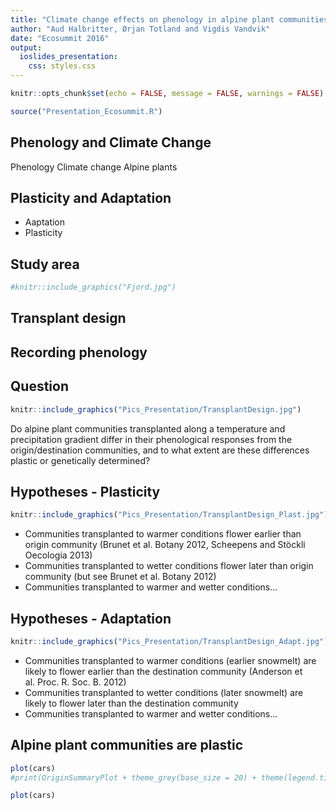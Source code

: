 ```yaml
---
title: "Climate change effects on phenology in alpine plant communities"
author: "Aud Halbritter, Ørjan Totland and Vigdis Vandvik"
date: "Ecosummit 2016"
output:
  ioslides_presentation:
    css: styles.css
---
```

```r
knitr::opts_chunk$set(echo = FALSE, message = FALSE, warnings = FALSE)

```



```r
source("Presentation_Ecosummit.R")

```

## Phenology and Climate Change




Phenology
Climate change
Alpine plants


## Plasticity and Adaptation

- Aaptation
- Plasticity

## Study area
```r
#knitr::include_graphics("Fjord.jpg")
```

## Transplant design

## Recording phenology

## Question{.columns-2}


```r
knitr::include_graphics("Pics_Presentation/TransplantDesign.jpg")
```

Do alpine plant communities transplanted along a temperature and precipitation gradient differ in their phenological responses from the origin/destination communities, and to what extent are these differences plastic or genetically determined?

## Hypotheses - Plasticity{.columns-2}


```r
knitr::include_graphics("Pics_Presentation/TransplantDesign_Plast.jpg")
```

- Communities transplanted to warmer conditions flower earlier than origin community (Brunet et al. Botany 2012, Scheepens and Stöckli Oecologia 2013)
- Communities transplanted to wetter conditions flower later than origin community (but see Brunet et al. Botany 2012)
- Communities transplanted to warmer and wetter conditions…

## Hypotheses - Adaptation{.columns-2}

```r
knitr::include_graphics("Pics_Presentation/TransplantDesign_Adapt.jpg")
```

- Communities transplanted to warmer conditions (earlier snowmelt) are likely to flower earlier than the destination community (Anderson et al. Proc. R. Soc. B. 2012)
- Communities transplanted to wetter conditions (later snowmelt) are likely to flower later than the destination community
- Communities transplanted to warmer and wetter conditions…


## Alpine plant communities are plastic

```r
plot(cars)
#print(OriginSummaryPlot + theme_grey(base_size = 20) + theme(legend.title=element_blank()))

```



```r
plot(cars)
```